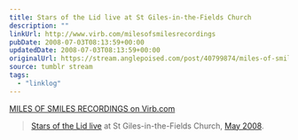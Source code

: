 ```yaml
---
title: Stars of the Lid live at St Giles-in-the-Fields Church
description: ""
linkUrl: http://www.virb.com/milesofsmilesrecordings
pubDate: 2008-07-03T08:13:59+00:00
updatedDate: 2008-07-03T08:13:59+00:00
originalUrl: https://stream.anglepoised.com/post/40799874/miles-of-smiles-recordings-on-virbcom
source: tumblr stream
tags:
  - "linklog"
---
```


[MILES OF SMILES RECORDINGS on Virb.com][1]

> [Stars of the Lid live](http://www.virb.com/milesofsmilesrecordings) at St Giles-in-the-Fields Church, [May 2008](http://www.last.fm/event/496149).

[1]: http://www.virb.com/milesofsmilesrecordings
